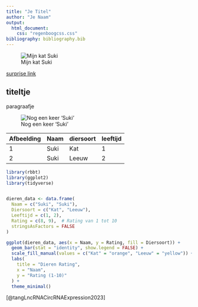 ```yaml
---
title: "Je Titel"
author: "Je Naam"
output:
  html_document:
    css: "regenboogcss.css"
bibliography: bibliography.bib
---
```


![Mijn kat Suki](images/Suki1.jpg)

[surprise link](https://nds-nl.wikipedia.org/wiki/Barack_Obama)

<div>
  <h2>titeltje</h2>
  <p> paragraafje</p>
</div>


![Nog een keer 'Suki'](images/suki jwz2.jpg)


| Afbeelding | Naam | diersoort | leeftijd |
|------------|------|-----------|----------|
| 1          | Suki | Kat       | 1        |
| 2          | Suki | Leeuw     | 2        |

```r
library(rbbt)
library(ggplot2)
library(tidyverse)


dieren_data <- data.frame(
  Naam = c("Suki", "Suki"),
  Diersoort = c("Kat", "Leeuw"),
  Leeftijd = c(1, 2),
  Rating = c(8, 9),  # Rating van 1 tot 10
  stringsAsFactors = FALSE
)

ggplot(dieren_data, aes(x = Naam, y = Rating, fill = Diersoort)) +
  geom_bar(stat = "identity", show.legend = FALSE) +
  scale_fill_manual(values = c("Kat" = "orange", "Leeuw" = "yellow")) +
  labs(
    title = "Dieren Rating",
    x = "Naam",
    y = "Rating (1-10)"
  ) +
  theme_minimal()


```
[@tangLncRNACircRNAExpression2023]